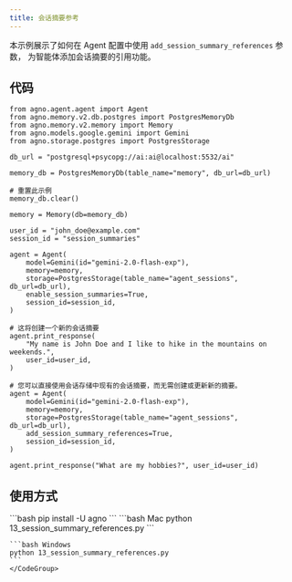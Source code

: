 ```yaml
---
title: 会话摘要参考
---
```

本示例展示了如何在 Agent 配置中使用 `add_session_summary_references` 参数，
为智能体添加会话摘要的引用功能。

## 代码

```13_session_summary_references .py
from agno.agent.agent import Agent
from agno.memory.v2.db.postgres import PostgresMemoryDb
from agno.memory.v2.memory import Memory
from agno.models.google.gemini import Gemini
from agno.storage.postgres import PostgresStorage

db_url = "postgresql+psycopg://ai:ai@localhost:5532/ai"

memory_db = PostgresMemoryDb(table_name="memory", db_url=db_url)

# 重置此示例
memory_db.clear()

memory = Memory(db=memory_db)

user_id = "john_doe@example.com"
session_id = "session_summaries"

agent = Agent(
    model=Gemini(id="gemini-2.0-flash-exp"),
    memory=memory,
    storage=PostgresStorage(table_name="agent_sessions", db_url=db_url),
    enable_session_summaries=True,
    session_id=session_id,
)

# 这将创建一个新的会话摘要
agent.print_response(
    "My name is John Doe and I like to hike in the mountains on weekends.",
    user_id=user_id,
)

# 您可以直接使用会话存储中现有的会话摘要，而无需创建或更新新的摘要。
agent = Agent(
    model=Gemini(id="gemini-2.0-flash-exp"),
    memory=memory,
    storage=PostgresStorage(table_name="agent_sessions", db_url=db_url),
    add_session_summary_references=True,
    session_id=session_id,
)

agent.print_response("What are my hobbies?", user_id=user_id)
```

## 使用方式

<Steps>
  <Snippet file="create-venv-step.mdx" />

  <Step title="安装库">
    ```bash
    pip install -U agno
    ```
  </Step>

  <Step title="运行示例">
    <CodeGroup>
    ```bash Mac
    python 13_session_summary_references.py
    ```

    ```bash Windows
    python 13_session_summary_references.py
    ```
    </CodeGroup>
  </Step>
</Steps>